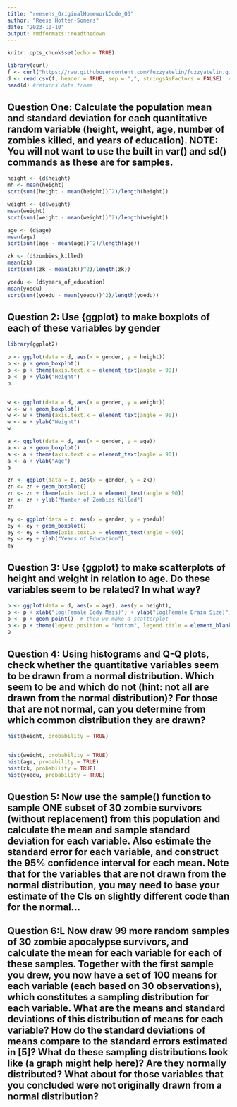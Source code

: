 ```yaml
---
title: "reesehs_OriginalHomeworkCode_03"
author: "Reese Hotten-Somers"
date: "2023-10-10"
output: rmdformats::readthedown
---
```


```r
knitr::opts_chunk$set(echo = TRUE)
```

```r
library(curl)
f <- curl("https://raw.githubusercontent.com/fuzzyatelin/fuzzyatelin.github.io/master/AN588_Fall23/zombies.csv") #imports data
d <- read.csv(f, header = TRUE, sep = ",", stringsAsFactors = FALSE)  #reads data and creates data frame from it
head(d) #returns data frame
```

## Question One: Calculate the population mean and standard deviation for each quantitative random variable (height, weight, age, number of zombies killed, and years of education). NOTE: You will not want to use the built in var() and sd() commands as these are for samples.

```r
height <- (d$height)
mh <- mean(height)
sqrt(sum((height - mean(height))^2)/length(height))

weight <- (d$weight)
mean(weight)
sqrt(sum((weight - mean(weight))^2)/length(weight))

age <- (d$age)
mean(age)
sqrt(sum((age - mean(age))^2)/length(age))

zk <- (d$zombies_killed)
mean(zk)
sqrt(sum((zk - mean(zk))^2)/length(zk))

yoedu <- (d$years_of_education)
mean(yoedu)
sqrt(sum((yoedu - mean(yoedu))^2)/length(yoedu))
```

## Question 2: Use {ggplot} to make boxplots of each of these variables by gender

```r
library(ggplot2)

p <- ggplot(data = d, aes(x = gender, y = height))
p <- p + geom_boxplot() 
p <- p + theme(axis.text.x = element_text(angle = 90))
p <- p + ylab("Height")
p


w <- ggplot(data = d, aes(x = gender, y = weight))
w <- w + geom_boxplot() 
w <- w + theme(axis.text.x = element_text(angle = 90))
w <- w + ylab("Weight")
w

a <- ggplot(data = d, aes(x = gender, y = age))
a <- a + geom_boxplot() 
a <- a + theme(axis.text.x = element_text(angle = 90))
a <- a + ylab("Age")
a

zn <- ggplot(data = d, aes(x = gender, y = zk))
zn <- zn + geom_boxplot() 
zn <- zn + theme(axis.text.x = element_text(angle = 90))
zn <- zn + ylab("Number of Zombies Killed")
zn

ey <- ggplot(data = d, aes(x = gender, y = yoedu))
ey <- ey + geom_boxplot() 
ey <- ey + theme(axis.text.x = element_text(angle = 90))
ey <- ey + ylab("Years of Education")
ey

```

## Question 3: Use {ggplot} to make scatterplots of height and weight in relation to age. Do these variables seem to be related? In what way? 

```r
p <- ggplot(data = d, aes(x = age), aes(y = height),
p <- p + xlab("log(Female Body Mass)") + ylab("log(Female Brain Size)")  # then we modify the axis labels
p <- p + geom_point()  # then we make a scatterplot
p <- p + theme(legend.position = "bottom", legend.title = element_blank())  # then we modify the legend
p 
```

## Question 4: Using histograms and Q-Q plots, check whether the quantitative variables seem to be drawn from a normal distribution. Which seem to be and which do not (hint: not all are drawn from the normal distribution)? For those that are not normal, can you determine from which common distribution they are drawn?

```r
hist(height, probability = TRUE)


hist(weight, probability = TRUE)
hist(age, probability = TRUE)
hist(zk, probability = TRUE)
hist(yoedu, probability = TRUE)
```

## Question 5: Now use the sample() function to sample ONE subset of 30 zombie survivors (without replacement) from this population and calculate the mean and sample standard deviation for each variable. Also estimate the standard error for each variable, and construct the 95% confidence interval for each mean. Note that for the variables that are not drawn from the normal distribution, you may need to base your estimate of the CIs on slightly different code than for the normal…

## Question 6:L Now draw 99 more random samples of 30 zombie apocalypse survivors, and calculate the mean for each variable for each of these samples. Together with the first sample you drew, you now have a set of 100 means for each variable (each based on 30 observations), which constitutes a sampling distribution for each variable. What are the means and standard deviations of this distribution of means for each variable? How do the standard deviations of means compare to the standard errors estimated in [5]? What do these sampling distributions look like (a graph might help here)? Are they normally distributed? What about for those variables that you concluded were not originally drawn from a normal distribution?
